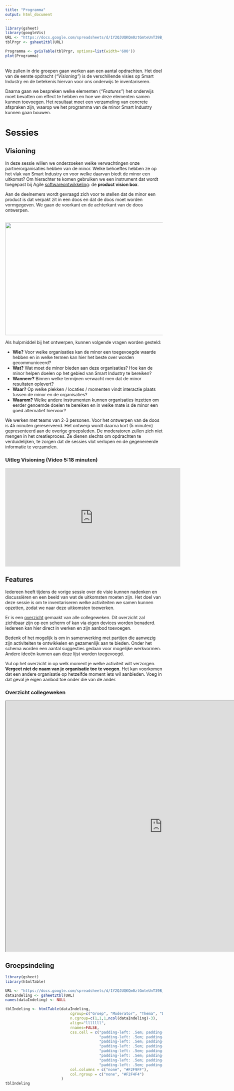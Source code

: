 ```yaml
---
title: "Programma"
output: html_document
---
```


```r
library(gsheet)
library(googleVis)
URL <- "https://docs.google.com/spreadsheets/d/1Y2QJUQKQm0ztGmteUnT39B_eqBH1GENkILdjHIUYmMk/edit#gid=2005855851"
tblPrgr <- gsheet2tbl(URL)

Programma <- gvisTable(tblPrgr, options=list(width='600'))
plot(Programma)
```

<br>
We zullen in drie groepen gaan werken aan een aantal opdrachten. Het doel van de eerste opdracht (*"Visioning"*) is de verschillende visies op Smart Industry en de betekenis hiervan voor ons onderwijs te inventariseren.

Daarna gaan we bespreken welke elementen (*"Features"*) het onderwijs moet bevatten om effect te hebben en hoe we deze elementen samen kunnen toevoegen. Het resultaat moet een verzameling van concrete afspraken zijn, waarop we het programma van de minor Smart Industry kunnen gaan bouwen.
<br>

# Sessies {.tabset .tabset-fade}

## Visioning
In deze sessie willen we onderzoeken welke verwachtingen onze partnerorganisaties hebben van de minor. Welke behoeftes hebben ze op het vlak van Smart Industry en voor welke daarvan biedt de minor een uitkomst? Om hierachter te komen gebruiken we een instrument dat wordt toegepast bij Agile [softwareontwikkeling](http://reqtest.com/agile-blog/how-to-build-a-product-vision-box-and-clarify-your-software-goals/): de **product vision box**.

Aan de deelnemers wordt gevraagd zich voor te stellen dat de minor een product is dat verpakt zit in een doos en dat de doos moet worden vormgegeven. We gaan de voorkant en de achterkant van de doos ontwerpen.

<br>
<img src="images/visioningbox.jpg" width="640px" height="360px" />
<br>

Als hulpmiddel bij het ontwerpen, kunnen volgende vragen worden gesteld:

* **Wie?** Voor welke organisaties kan de minor een toegevoegde waarde hebben en in welke termen kan hier het beste over worden gecommuniceerd?
* **Wat?** Wat moet de minor bieden aan deze organisaties? Hoe kan de minor helpen doelen op het gebied van Smart Industry te bereiken?
* **Wanneer?** Binnen welke termijnen verwacht men dat de minor resultaten oplevert?
* **Waar?** Op welke plekken / locaties / momenten vindt interactie plaats tussen de minor en de organisaties?
* **Waarom?** Welke andere instrumenten kunnen organisaties inzetten om eerder genoemde doelen te bereiken en in welke mate is de minor een goed alternatief hiervoor?

We werken met teams van 2-3 personen. Voor het ontwerpen van de doos is 45 minuten gereserveerd. Het ontwerp wordt daarna kort (5 minuten) gepresenteerd aan de overige groepsleden. De moderatoren zullen zich niet mengen in het creatieproces. Ze dienen slechts om opdrachten te verduidelijken, te zorgen dat de sessies vlot verlopen en de gegenereerde informatie te verzamelen.

### Uitleg Visioning (Video 5:18 minuten)

<iframe width="560" height="315" src="https://www.youtube.com/embed/Y_-f2CZELrw?start=1349&end=1667" frameborder="0" allowfullscreen></iframe>

## Features

Iedereen heeft tijdens de vorige sessie over de visie kunnen nadenken en discussiëren en een beeld van wat de uitkomsten moeten zijn. Het doel van deze sessie is om te inventariseren welke activiteiten we samen kunnen opzetten, zodat we naar deze uitkomsten toewerken.

Er is een [overzicht](https://docs.google.com/spreadsheets/d/1UqRNnbRLGKblvT59js7NU3g3olrkn-QcBuqpEQg_7GE/edit?usp=sharing) gemaakt van alle collegeweken. Dit overzicht zal zichtbaar zijn op een scherm of kan via eigen devices worden benaderd. Iedereen kan hier direct in werken en zijn aanbod toevoegen.

Bedenk of het mogelijk is om in samenwerking met partijen die aanwezig zijn activiteiten te ontwikkelen en gezamenlijk aan te bieden. Onder het schema worden een aantal suggesties gedaan voor mogelijke werkvormen. Andere ideeën kunnen aan deze lijst worden toegevoegd.

Vul op het overzicht in op welk moment je welke activiteit wilt verzorgen. **Vergeet niet de naam van je organisatie toe te voegen**. Het kan voorkomen dat een andere organisatie op hetzelfde moment iets wil aanbieden. Voeg in dat geval je eigen aanbod toe onder die van de ander.
<br>

### Overzicht collegeweken

<iframe width="1000" height="800" src="https://docs.google.com/spreadsheets/d/1UqRNnbRLGKblvT59js7NU3g3olrkn-QcBuqpEQg_7GE/pubhtml?gid=0&amp;single=true&amp;widget=true&amp;headers=false"></iframe>

## Groepsindeling

```r
library(gsheet)
library(htmlTable)

URL <- "https://docs.google.com/spreadsheets/d/1Y2QJUQKQm0ztGmteUnT39B_eqBH1GENkILdjHIUYmMk/pub?gid=1904294464&single=true&output=csv"
dataIndeling <- gsheet2tbl(URL)
names(dataIndeling) <- NULL

tblIndeling <- htmlTable(dataIndeling,
                             cgroup=c("Groep", "Moderator", "Thema", "Deelnemers"),
                             n.cgroup=c(1,1,1,ncol(dataIndeling)-3),
                             align="lllllll",
                             rnames=FALSE,
                             css.cell = c("padding-left: .5em; padding-right: .8em;",
                                          "padding-left: .5em; padding-right: .8em;",
                                          "padding-left: .5em; padding-right: .8em;",
                                          "padding-left: .5em; padding-right: .8em;",
                                          "padding-left: .5em; padding-right: .8em;",
                                          "padding-left: .5em; padding-right: .8em;",
                                          "padding-left: .5em; padding-right: .8em;",
                                          "padding-left: .5em; padding-right: .8em;"),
                             col.columns = c("none", "#F2F9FF"),
                             col.rgroup = c("none", "#F2F4F4")
                         )
tblIndeling

```